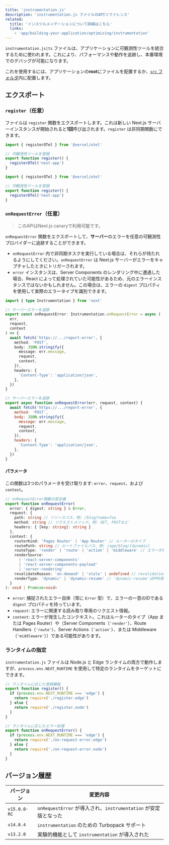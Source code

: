 ```yaml
---
title: 'instrumentation.js'
description: 'instrumentation.js ファイルのAPIリファレンス'
related:
  title: 'インスツルメンテーションについて詳細はこちら'
  links:
    - 'app/building-your-application/optimizing/instrumentation'
---
```


`instrumentation.js|ts` ファイルは、アプリケーションに可観測性ツールを統合するために使われます。これにより、パフォーマンスや動作を追跡し、本番環境でのデバッグが可能になります。

これを使用するには、アプリケーションの**root**にファイルを配置するか、[`src` フォルダ](/docs/app/building-your-application/configuring/src-directory)内に配置します。

## エクスポート

### `register`（任意）

ファイルは `register` 関数をエクスポートします。これは新しい Next.js サーバーインスタンスが開始されると**1回**呼び出されます。`register` は非同期関数にできます。

<Tabs>
<TabItem value="ts" label="TypeScript">

```ts title="instrumentation.ts" switcher
import { registerOTel } from '@vercel/otel'

// 可観測性ツールを登録
export function register() {
  registerOTel('next-app')
}
```
</TabItem>
<TabItem value="js" label="JavaScript">

```js title="instrumentation.js" switcher
import { registerOTel } from '@vercel/otel'

// 可観測性ツールを登録
export function register() {
  registerOTel('next-app')
}
```
</TabItem>
</Tabs>


### `onRequestError`（任意）

> このAPIはNext.js canaryで利用可能です。

`onRequestError` 関数をエクスポートして、**サーバー**のエラーを任意の可観測性プロバイダーに追跡することができます。

- `onRequestError` 内で非同期タスクを実行している場合は、それらが待たれるようにしてください。`onRequestError` は Next.js サーバーがエラーをキャプチャしたときにトリガーされます。
- `error` インスタンスは、Server Components のレンダリング中に遭遇した場合、React によって処理されていた可能性があるため、元のエラーインスタンスではないかもしれません。この場合は、エラーの `digest` プロパティを使用して実際のエラータイプを識別できます。

<Tabs>
<TabItem value="ts" label="TypeScript">

```ts title="instrumentation.ts" switcher
import { type Instrumentation } from 'next'

// サーバーエラーを追跡
export const onRequestError: Instrumentation.onRequestError = async (
  err,
  request,
  context
) => {
  await fetch('https://.../report-error', {
    method: 'POST',
    body: JSON.stringify({
      message: err.message,
      request,
      context,
    }),
    headers: {
      'Content-Type': 'application/json',
    },
  })
}
```
</TabItem>
<TabItem value="js" label="JavaScript">

```js title="instrumentation.js" switcher
// サーバーエラーを追跡
export async function onRequestError(err, request, context) {
  await fetch('https://.../report-error', {
    method: 'POST',
    body: JSON.stringify({
      message: err.message,
      request,
      context,
    }),
    headers: {
      'Content-Type': 'application/json',
    },
  })
}
```
</TabItem>
</Tabs>


#### パラメータ

この関数は3つのパラメータを受け取ります: `error`、`request`、および `context`。

```ts title="Types"
// onRequestError関数の型定義
export function onRequestError(
  error: { digest: string } & Error,
  request: {
    path: string // リソースパス、例: /blog?name=foo
    method: string // リクエストメソッド。例: GET, POSTなど
    headers: { [key: string]: string }
  },
  context: {
    routerKind: 'Pages Router' | 'App Router' // ルーターのタイプ
    routePath: string // ルートファイルパス、例: /app/blog/[dynamic]
    routeType: 'render' | 'route' | 'action' | 'middleware' // エラーが発生したコンテキスト
    renderSource:
      | 'react-server-components'
      | 'react-server-components-payload'
      | 'server-rendering'
    revalidateReason: 'on-demand' | 'stale' | undefined // revalidationなしの通常のリクエストは未定義
    renderType: 'dynamic' | 'dynamic-resume' // 'dynamic-resume'はPPR用
  }
): void | Promise<void>
```

- `error`: 捕捉されたエラー自体（常に `Error` 型）で、エラーの一意のIDである `digest` プロパティを持っています。
- `request`: エラーに関連する読み取り専用のリクエスト情報。
- `context`: エラーが発生したコンテキスト。これはルーターのタイプ（App または Pages Router）や（Server Components（`'render'`）、Route Handlers（`'route'`）、Server Actions（`'action'`）、または Middleware（`'middleware'`））である可能性があります。

### ランタイムの指定

`instrumentation.js` ファイルは Node.js と Edge ランタイムの両方で動作しますが、`process.env.NEXT_RUNTIME` を使用して特定のランタイムをターゲットにできます。

```js title="instrumentation.js"
// ランタイムに応じた登録機能
export function register() {
  if (process.env.NEXT_RUNTIME === 'edge') {
    return require('./register.edge')
  } else {
    return require('./register.node')
  }
}

// ランタイムに応じたエラー処理
export function onRequestError() {
  if (process.env.NEXT_RUNTIME === 'edge') {
    return require('./on-request-error.edge')
  } else {
    return require('./on-request-error.node')
  }
}
```

## バージョン履歴

| バージョン    | 変更内容                                                 |
| ------------ | ------------------------------------------------------- |
| `v15.0.0-RC` | `onRequestError` が導入され、`instrumentation` が安定版となった |
| `v14.0.4`    | `instrumentation` のための Turbopack サポート                |
| `v13.2.0`    | 実験的機能として `instrumentation` が導入された                |